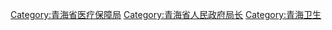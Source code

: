 [[Category:青海省医疗保障局|Category:青海省医疗保障局]]
[[Category:青海省人民政府局长|Category:青海省人民政府局长]]
[[Category:青海卫生|Category:青海卫生]]
